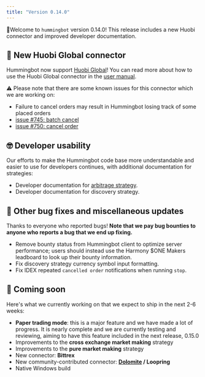 ```yaml
---
title: "Version 0.14.0"
---
```


🚀Welcome to `hummingbot` version 0.14.0! This release includes a new Huobi connector and improved developer documentation.

## 🔗 New Huobi Global connector

Hummingbot now support [Huobi Global](https://www.hbg.com)! You can read more about how to use the Huobi Global connector in the [user manual](/exchange-connectors/huobi/).

⚠️ Please note that there are some known issues for this connector which we are working on:

- Failure to cancel orders may result in Hummingbot losing track of some placed orders
- [issue #745: batch cancel](https://github.com/CoinAlpha/hummingbot/issues/745)
- [issue #750: cancel order](https://github.com/CoinAlpha/hummingbot/issues/750)

## 🤓 Developer usability

Our efforts to make the Hummingbot code base more understandable and easier to use for developers continues, with additional documentation for strategies:

- Developer documentation for [arbitrage strategy](/developer/arbitrage/).
- Developer documentation for discovery strategy.

## 🐞 Other bug fixes and miscellaneous updates

Thanks to everyone who reported bugs! **Note that we pay bug bounties to anyone who reports a bug that we end up fixing.**

- Remove bounty status from Hummingbot client to optimize server performance; users should instead use the Harmony \$ONE Makers leadboard to look up their bounty information.
- Fix discovery strategy currency symbol input formatting.
- Fix IDEX repeated `cancelled order` notifications when running `stop`.

## 🚀 Coming soon

Here's what we currently working on that we expect to ship in the next 2-6 weeks:

- **Paper trading mode**: this is a major feature and we have made a lot of progress. It is nearly complete and we are currently testing and reviewing, aiming to have this feature included in the next release, 0.15.0
- Improvements to the **cross exchange market making** strategy
- Improvements to the **pure market making** strategy
- New connector: **Bittrex**
- New community-contributed connector: **[Dolomite](https://dolomite.io/) / Loopring**
- Native Windows build
